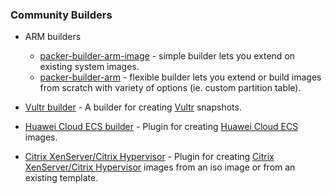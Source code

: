 ### Community Builders

- ARM builders

  - [packer-builder-arm-image](https://github.com/solo-io/packer-builder-arm-image) - simple builder lets you extend on existing system images.
  - [packer-builder-arm](https://github.com/mkaczanowski/packer-builder-arm) - flexible builder lets you extend or build images from scratch with variety of options (ie. custom partition table).

- [Vultr builder](https://github.com/vultr/packer-builder-vultr) - A builder
  for creating [Vultr](https://www.vultr.com/) snapshots.

- [Huawei Cloud ECS builder](https://github.com/huaweicloud/packer-builder-huaweicloud-ecs) - Plugin for creating [Huawei Cloud ECS](https://www.huaweicloud.com/intl/en-us/) images.

- [Citrix XenServer/Citrix Hypervisor](https://github.com/xenserver/packer-builder-xenserver) - Plugin for creating [Citrix XenServer/Citrix Hypervisor](https://xenserver.org/) images from an iso image or from an existing template.
